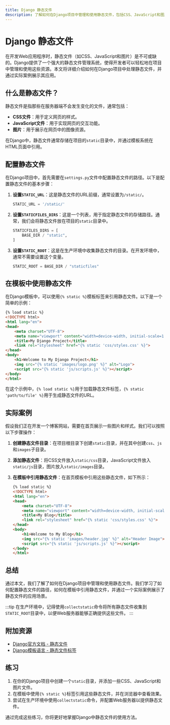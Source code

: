 ```yaml
---
title: Django 静态文件
description: 了解如何在Django项目中管理和使用静态文件，包括CSS、JavaScript和图片等资源。
---
```


# Django 静态文件

在开发Web应用程序时，静态文件（如CSS、JavaScript和图片）是不可或缺的。Django提供了一个强大的静态文件管理系统，使得开发者可以轻松地在项目中管理和使用这些资源。本文将详细介绍如何在Django项目中处理静态文件，并通过实际案例展示其应用。

## 什么是静态文件？

静态文件是指那些在服务器端不会发生变化的文件，通常包括：

- **CSS文件**：用于定义网页的样式。
- **JavaScript文件**：用于实现网页的交互功能。
- **图片**：用于展示在网页中的图像资源。

在Django中，静态文件通常存储在项目的`static`目录中，并通过模板系统在HTML页面中引用。

## 配置静态文件

在Django项目中，首先需要在`settings.py`文件中配置静态文件的路径。以下是配置静态文件的基本步骤：

1. **设置`STATIC_URL`**：这是静态文件的URL前缀，通常设置为`/static/`。

   ```python
   STATIC_URL = '/static/'
   ```

2. **设置`STATICFILES_DIRS`**：这是一个列表，用于指定静态文件的存储路径。通常，我们会将静态文件放在项目的`static`目录中。

   ```python
   STATICFILES_DIRS = [
       BASE_DIR / "static",
   ]
   ```

3. **设置`STATIC_ROOT`**：这是在生产环境中收集静态文件的目录。在开发环境中，通常不需要设置这个变量。

   ```python
   STATIC_ROOT = BASE_DIR / "staticfiles"
   ```

## 在模板中使用静态文件

在Django模板中，可以使用`{% static %}`模板标签来引用静态文件。以下是一个简单的示例：

```html
{% load static %}
<!DOCTYPE html>
<html lang="en">
<head>
    <meta charset="UTF-8">
    <meta name="viewport" content="width=device-width, initial-scale=1.0">
    <title>My Django Project</title>
    <link rel="stylesheet" href="{% static 'css/styles.css' %}">
</head>
<body>
    <h1>Welcome to My Django Project</h1>
    <img src="{% static 'images/logo.png' %}" alt="Logo">
    <script src="{% static 'js/scripts.js' %}"></script>
</body>
</html>
```

在这个示例中，`{% load static %}`用于加载静态文件标签，`{% static 'path/to/file' %}`用于生成静态文件的URL。

## 实际案例

假设我们正在开发一个博客网站，需要在首页展示一些图片和样式。我们可以按照以下步骤操作：

1. **创建静态文件目录**：在项目根目录下创建`static`目录，并在其中创建`css`、`js`和`images`子目录。

2. **添加静态文件**：将CSS文件放入`static/css`目录，JavaScript文件放入`static/js`目录，图片放入`static/images`目录。

3. **在模板中引用静态文件**：在首页模板中引用这些静态文件，如下所示：

   ```html
   {% load static %}
   <!DOCTYPE html>
   <html lang="en">
   <head>
       <meta charset="UTF-8">
       <meta name="viewport" content="width=device-width, initial-scale=1.0">
       <title>My Blog</title>
       <link rel="stylesheet" href="{% static 'css/styles.css' %}">
   </head>
   <body>
       <h1>Welcome to My Blog</h1>
       <img src="{% static 'images/header.jpg' %}" alt="Header Image">
       <script src="{% static 'js/scripts.js' %}"></script>
   </body>
   </html>
   ```

## 总结

通过本文，我们了解了如何在Django项目中管理和使用静态文件。我们学习了如何配置静态文件的路径，如何在模板中引用静态文件，并通过一个实际案例展示了静态文件的应用场景。

:::tip
在生产环境中，记得使用`collectstatic`命令将所有静态文件收集到`STATIC_ROOT`目录中，以便Web服务器能够正确提供这些文件。
:::

## 附加资源

- [Django官方文档 - 静态文件](https://docs.djangoproject.com/en/stable/howto/static-files/)
- [Django模板语言 - 静态文件标签](https://docs.djangoproject.com/en/stable/ref/templates/builtins/#static)

## 练习

1. 在你的Django项目中创建一个`static`目录，并添加一些CSS、JavaScript和图片文件。
2. 在模板中使用`{% static %}`标签引用这些静态文件，并在浏览器中查看效果。
3. 尝试在生产环境中使用`collectstatic`命令，并配置Web服务器以提供静态文件。

通过完成这些练习，你将更好地掌握Django中静态文件的使用方法。